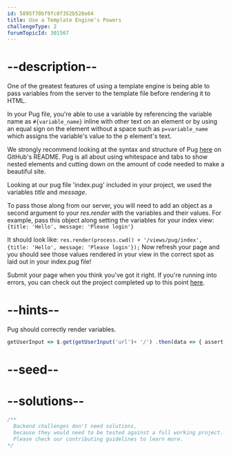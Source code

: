 ```yaml
---
id: 5895f70bf9fc0f352b528e64
title: Use a Template Engine's Powers
challengeType: 2
forumTopicId: 301567
---
```


# --description--

One of the greatest features of using a template engine is being able to pass variables from the server to the template file before rendering it to HTML.

In your Pug file, you're able to use a variable by referencing the variable name as `#{variable_name}` inline with other text on an element or by using an equal sign on the element without a space such as `p=variable_name` which assigns the variable's value to the p element's text.

We strongly recommend looking at the syntax and structure of Pug [here](https://github.com/pugjs/pug) on GitHub's README. Pug is all about using whitespace and tabs to show nested elements and cutting down on the amount of code needed to make a beautiful site.

Looking at our pug file 'index.pug' included in your project, we used the variables *title* and *message*.

To pass those along from our server, you will need to add an object as a second argument to your *res.render* with the variables and their values. For example, pass this object along setting the variables for your index view: `{title: 'Hello', message: 'Please login'}`

It should look like: `res.render(process.cwd() + '/views/pug/index', {title: 'Hello', message: 'Please login'});` Now refresh your page and you should see those values rendered in your view in the correct spot as laid out in your index.pug file!

Submit your page when you think you've got it right. If you're running into errors, you can check out the project completed up to this point [here](https://gist.github.com/camperbot/4af125119ed36e6e6a8bb920db0c0871).

# --hints--

Pug should correctly render variables.

```js
getUserInput => $.get(getUserInput('url')+ '/') .then(data => { assert.match(data, /pug-variable("|')>Please login/gi, 'Your projects home page should now be rendered by pug with the projects .pug file unaltered'); }, xhr => { throw new Error(xhr.statusText); })
```

# --seed--

# --solutions--

```js
/**
  Backend challenges don't need solutions, 
  because they would need to be tested against a full working project. 
  Please check our contributing guidelines to learn more.
*/
```
